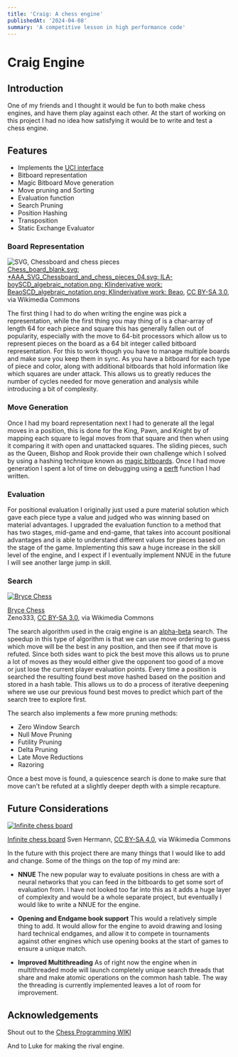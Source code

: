 ```yaml
---
title: 'Craig: A chess engine'
publishedAt: '2024-04-08'
summary: 'A competitive lesson in high performance code'
---
```


# Craig Engine

## Introduction

One of my friends and I thought it would be fun to both make chess engines, 
and have them play against each other.
At the start of working on this project I had no idea how satisfying it would be to 
write and test a chess engine.

## Features

- Implements the [UCI interface](https://gist.github.com/DOBRO/2592c6dad754ba67e6dcaec8c90165bf)
- Bitboard representation
- Magic Bitboard Move generation
- Move pruning and Sorting
- Evaluation function
- Search Pruning
- Position Hashing
- Transposition
- Static Exchange Evaluator

### Board Representation


<div style={{ textAlign: 'center', maxWidth: '400px', flex: '1 1 auto' }}>
<img
      src="/images/craig/SCD_algebraic_notation.svg"
      alt="SVG, Chessboard and chess pieces"
      style={{ width: '100%', height: 'auto'}}
    />
<div style={{ fontSize: '10px' }}>
<a href="https://commons.wikimedia.org/wiki/File:SCD_algebraic_notation.svg">Chess_board_blank.svg: *AAA_SVG_Chessboard_and_chess_pieces_04.svg: ILA-boySCD_algebraic_notation.png: Klinderivative work: BeaoSCD_algebraic_notation.png: Klinderivative work: Beao</a>, <a href="https://creativecommons.org/licenses/by-sa/3.0">CC BY-SA 3.0</a>, via Wikimedia Commons
</div>
</div>

The first thing I had to do when writing the engine was pick a representation, 
while the first thing you may thing of is a char-array of length 64 for each piece and square
this has generally fallen out of popularity, especially with the move to 64-bit processors
which allow us to represent pieces on the board as a 64 bit integer called
bitboard representation. For this to work though you have to manage multiple boards and make 
sure you keep them in sync. As you have a bitboard for each type of piece and color, along with
additional bitboards that hold information like which squares are under attack.
This allows us to greatly reduces the number of cycles needed for move generation and analysis
while introducing a bit of complexity.

### Move Generation

Once I had my board representation next I had  to generate all the legal moves in a position,
this is done for the King, Pawn, and Knight by of mapping each square to legal moves from that square and
then when using it comparing it with open and unattacked squares. The sliding pieces, such as the Queen, Bishop and Rook
provide their own challenge which I solved by using a hashing technique known as 
[magic bitboards](https://www.chessprogramming.org/Magic_Bitboards). Once I had move generation I spent a lot 
of time on debugging using a [perft](https://www.chessprogramming.org/Perft) function I had written.

### Evaluation

For positional evaluation I originally just used a pure material solution which gave each piece type
a value and judged who was winning based on material advantages. I upgraded the evaluation function to a 
method that has two stages, mid-game and end-game, that takes into account positional advantages
and is able to understand different values for pieces based on the stage of the game. Implementing this
saw a huge increase in the skill level of the engine, and I expect if I eventually implement NNUE
in the future I will see another large jump in skill.

### Search

[![Bryce Chess](https://upload.wikimedia.org/wikipedia/commons/0/00/Bryce_Chess.jpg?20070511113531)](https://commons.wikimedia.org/wiki/File:Bryce_Chess.jpg)

[Bryce Chess](https://commons.wikimedia.org/wiki/File:Bryce_Chess.jpg)  
Zeno333, [CC BY-SA 3.0](http://creativecommons.org/licenses/by-sa/3.0/), via Wikimedia Commons

The search algorithm used in the craig engine is an [alpha-beta](https://en.wikipedia.org/wiki/Alpha–beta_pruning) search.
The speedup in this type of algorithm is that we can use move ordering to guess which move will be
the best in any position, and then see if that move is refuted. Since both sides want to pick the best move this 
allows us to prune a lot of moves as they would either give the opponent too good of a move or just lose the current
player evaluation points. Every time a position is searched the resulting found best move hashed based on the position
and stored in a hash table. This allows us to do a process of iterative deepening where we use our previous
found best moves to predict which part of the search tree to explore first.

The search also implements a few more pruning methods:
- Zero Window Search
- Null Move Pruning
- Futility Pruning
- Delta Pruning
- Late Move Reductions
- Razoring

Once a best move is found, a quiescence search is done to make sure that move can't be refuted at a slightly deeper depth
with a simple recapture. 

## Future Considerations

[![Infinite chess board](https://upload.wikimedia.org/wikipedia/commons/thumb/b/b4/Infinite_chess_board.jpg/512px-Infinite_chess_board.jpg?20221014031314)](https://commons.wikimedia.org/wiki/File:Infinite_chess_board.jpg)

[Infinite chess board](https://commons.wikimedia.org/wiki/File:Infinite_chess_board.jpg)
Sven Hermann, [CC BY-SA 4.0](https://creativecommons.org/licenses/by-sa/4.0), via Wikimedia Commons

In the future with this project there are many things that I would like to add and change.
Some of the things on the top of my mind are:

- **NNUE** The new popular way to evaluate positions in chess are with a neural networks that you 
can feed in the bitboards to get some sort of evaluation from. I have not looked too far into this
as it adds a huge layer of complexity and would be a whole separate project, but eventually I would
like to write a NNUE for the engine.

- **Opening and Endgame book support** This would a relatively simple thing to add. It would allow
for the engine to avoid drawing and losing hard technical endgames, and allow it to compete in tournaments
against other engines which use opening books at the start of games to ensure a unique match.

- **Improved Multithreading** As of right now the engine when in multithreaded mode will launch
completely unique search threads that share and make atomic operations on the common hash table. The way
the threading is currently implemented leaves a lot of room for improvement.

## Acknowledgements

Shout out to the [Chess Programming WIKI](https://chessprogramming.org/)

And to Luke for making the rival engine.
